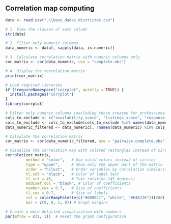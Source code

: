 ## Correlation map computing
```r
data <- read.csv(".\\base_dades_districtes.csv")
```	

```r
# 1. View the classes of each column
str(data)

# 2. Filter only numeric columns
data_numeric <- data[, sapply(data, is.numeric)]

# 3. Calculate correlation matrix with numeric columns only
cor_matrix <- cor(data_numeric, use = "complete.obs")

# 4. Display the correlation matrix
print(cor_matrix)

# Load required libraries
if (!requireNamespace("corrplot", quietly = TRUE)) {
  install.packages("corrplot")
}
library(corrplot)

# Filter only numeric columns (excluding those created for professionalism calculation)
cols_to_exclude <- c("availability_score", "listings_score", "response_time_score")
cols_to_exclude <- cols_to_exclude[cols_to_exclude %in% names(data_numeric)]  # Ensure columns exist
data_numeric_filtered <- data_numeric[, !names(data_numeric) %in% cols_to_exclude]

# Calculate the correlation matrix
cor_matrix <- cor(data_numeric_filtered, use = "pairwise.complete.obs")

# Visualize the correlation map with colored rectangles instead of circles
corrplot(cor_matrix, 
         method = "color",   # Use solid colors instead of circles
         type = "upper",     # Show only the upper part of the matrix
         order = "hclust",   # Order variables by correlation similarity
         tl.col = "black",   # Color of label text
         tl.srt = 45,        # Text rotation (45 degrees)
         addCoef.col = "black", # Color of coefficients
         number.cex = 0.7,   # Size of coefficients
         tl.cex = 0.7,       # Size of labels
         col = colorRampPalette(c("#6D9EC1", "white", "#E46726"))(200),
         mar = c(0, 0, 1, 0)) # Graph margins

# Create a more detailed visualization with numbers
par(mfrow = c(1, 1))  # Reset the graph configuration
```